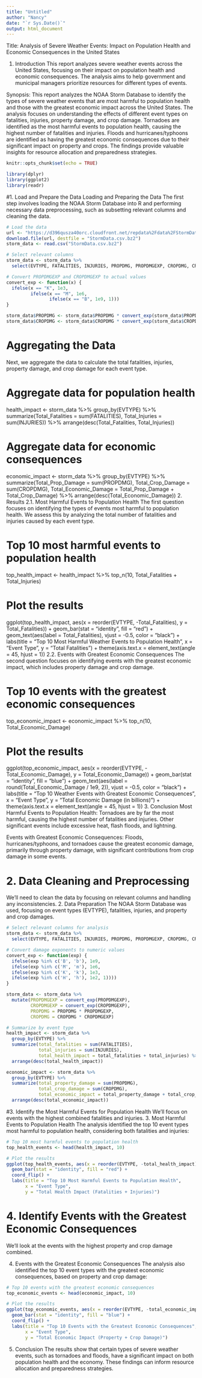 ```yaml
---
title: "Untitled"
author: "Nancy"
date: "`r Sys.Date()`"
output: html_document
---
```

Title:
Analysis of Severe Weather Events: Impact on Population Health and Economic Consequences in the United States

1. Introduction
This report analyzes severe weather events across the United States, focusing on their impact on population health and economic consequences. The analysis aims to help government and municipal managers prioritize resources for different types of events.



Synopsis:
This report analyzes the NOAA Storm Database to identify the types of severe weather events that are most harmful to population health and those with the greatest economic impact across the United States. The analysis focuses on understanding the effects of different event types on fatalities, injuries, property damage, and crop damage. Tornadoes are identified as the most harmful events to population health, causing the highest number of fatalities and injuries. Floods and hurricanes/typhoons are identified as having the greatest economic consequences due to their significant impact on property and crops. The findings provide valuable insights for resource allocation and preparedness strategies.



```r
knitr::opts_chunk$set(echo = TRUE)
```


```r
library(dplyr)
library(ggplot2)
library(readr)
```

#1. Load and Prepare the Data
Loading and Preparing the Data
The first step involves loading the NOAA Storm Database into R and performing necessary data preprocessing, such as subsetting relevant columns and cleaning the data.

```r

# Load the data
url <- "https://d396qusza40orc.cloudfront.net/repdata%2Fdata%2FStormData.csv.bz2"
download.file(url, destfile = "StormData.csv.bz2")
storm_data <- read.csv("StormData.csv.bz2")

# Select relevant columns
storm_data <- storm_data %>%
  select(EVTYPE, FATALITIES, INJURIES, PROPDMG, PROPDMGEXP, CROPDMG, CROPDMGEXP)

# Convert PROPDMGEXP and CROPDMGEXP to actual values
convert_exp <- function(x) {
  ifelse(x == "K", 1e3,
         ifelse(x == "M", 1e6,
                ifelse(x == "B", 1e9, 1)))
}

storm_data$PROPDMG <- storm_data$PROPDMG * convert_exp(storm_data$PROPDMGEXP)
storm_data$CROPDMG <- storm_data$CROPDMG * convert_exp(storm_data$CROPDMGEXP)
```

# Aggregating the Data
Next, we aggregate the data to calculate the total fatalities, injuries, property damage, and crop damage for each event type.


# Aggregate data for population health
health_impact <- storm_data %>%
  group_by(EVTYPE) %>%
  summarize(Total_Fatalities = sum(FATALITIES),
            Total_Injuries = sum(INJURIES)) %>%
  arrange(desc(Total_Fatalities, Total_Injuries))

# Aggregate data for economic consequences
economic_impact <- storm_data %>%
  group_by(EVTYPE) %>%
  summarize(Total_Prop_Damage = sum(PROPDMG),
            Total_Crop_Damage = sum(CROPDMG),
            Total_Economic_Damage = Total_Prop_Damage + Total_Crop_Damage) %>%
  arrange(desc(Total_Economic_Damage))
2. Results
2.1. Most Harmful Events to Population Health
The first question focuses on identifying the types of events most harmful to population health. We assess this by analyzing the total number of fatalities and injuries caused by each event type.


# Top 10 most harmful events to population health
top_health_impact <- health_impact %>% top_n(10, Total_Fatalities + Total_Injuries)

# Plot the results
ggplot(top_health_impact, aes(x = reorder(EVTYPE, -Total_Fatalities), y = Total_Fatalities)) +
  geom_bar(stat = "identity", fill = "red") +
  geom_text(aes(label = Total_Fatalities), vjust = -0.5, color = "black") +
  labs(title = "Top 10 Most Harmful Weather Events to Population Health",
       x = "Event Type", y = "Total Fatalities") +
  theme(axis.text.x = element_text(angle = 45, hjust = 1))
2.2. Events with Greatest Economic Consequences
The second question focuses on identifying events with the greatest economic impact, which includes property damage and crop damage.


# Top 10 events with the greatest economic consequences
top_economic_impact <- economic_impact %>% top_n(10, Total_Economic_Damage)

# Plot the results
ggplot(top_economic_impact, aes(x = reorder(EVTYPE, -Total_Economic_Damage), y = Total_Economic_Damage)) +
  geom_bar(stat = "identity", fill = "blue") +
  geom_text(aes(label = round(Total_Economic_Damage / 1e9, 2)), vjust = -0.5, color = "black") +
  labs(title = "Top 10 Weather Events with Greatest Economic Consequences",
       x = "Event Type", y = "Total Economic Damage (in billions)") +
  theme(axis.text.x = element_text(angle = 45, hjust = 1))
3. Conclusion
Most Harmful Events to Population Health: Tornadoes are by far the most harmful, causing the highest number of fatalities and injuries. Other significant events include excessive heat, flash floods, and lightning.

Events with Greatest Economic Consequences: Floods, hurricanes/typhoons, and tornadoes cause the greatest economic damage, primarily through property damage, with significant contributions from crop damage in some events.



# 2. Data Cleaning and Preprocessing
We'll need to clean the data by focusing on relevant columns and handling any inconsistencies.
2. Data Preparation
The NOAA Storm Database was used, focusing on event types (EVTYPE), fatalities, injuries, and property and crop damages.

```r
# Select relevant columns for analysis
storm_data <- storm_data %>%
  select(EVTYPE, FATALITIES, INJURIES, PROPDMG, PROPDMGEXP, CROPDMG, CROPDMGEXP)

# Convert damage exponents to numeric values
convert_exp <- function(exp) {
  ifelse(exp %in% c('B', 'b'), 1e9,
  ifelse(exp %in% c('M', 'm'), 1e6,
  ifelse(exp %in% c('K', 'k'), 1e3,
  ifelse(exp %in% c('H', 'h'), 1e2, 1))))
}

storm_data <- storm_data %>%
  mutate(PROPDMGEXP = convert_exp(PROPDMGEXP),
         CROPDMGEXP = convert_exp(CROPDMGEXP),
         PROPDMG = PROPDMG * PROPDMGEXP,
         CROPDMG = CROPDMG * CROPDMGEXP)

# Summarize by event type
health_impact <- storm_data %>%
  group_by(EVTYPE) %>%
  summarize(total_fatalities = sum(FATALITIES),
            total_injuries = sum(INJURIES),
            total_health_impact = total_fatalities + total_injuries) %>%
  arrange(desc(total_health_impact))

economic_impact <- storm_data %>%
  group_by(EVTYPE) %>%
  summarize(total_property_damage = sum(PROPDMG),
            total_crop_damage = sum(CROPDMG),
            total_economic_impact = total_property_damage + total_crop_damage) %>%
  arrange(desc(total_economic_impact))
```

#3. Identify the Most Harmful Events for Population Health
We'll focus on events with the highest combined fatalities and injuries.
3. Most Harmful Events to Population Health
The analysis identified the top 10 event types most harmful to population health, considering both fatalities and injuries:

```r
# Top 10 most harmful events to population health
top_health_events <- head(health_impact, 10)

# Plot the results
ggplot(top_health_events, aes(x = reorder(EVTYPE, -total_health_impact), y = total_health_impact)) +
  geom_bar(stat = "identity", fill = "red") +
  coord_flip() +
  labs(title = "Top 10 Most Harmful Events to Population Health",
       x = "Event Type",
       y = "Total Health Impact (Fatalities + Injuries)")
```
# 4. Identify Events with the Greatest Economic Consequences
We'll look at the events with the highest property and crop damage combined.

4. Events with the Greatest Economic Consequences
The analysis also identified the top 10 event types with the greatest economic consequences, based on property and crop damage:


```r
# Top 10 events with the greatest economic consequences
top_economic_events <- head(economic_impact, 10)

# Plot the results
ggplot(top_economic_events, aes(x = reorder(EVTYPE, -total_economic_impact), y = total_economic_impact)) +
  geom_bar(stat = "identity", fill = "blue") +
  coord_flip() +
  labs(title = "Top 10 Events with the Greatest Economic Consequences",
       x = "Event Type",
       y = "Total Economic Impact (Property + Crop Damage)")
```


5. Conclusion
The results show that certain types of severe weather events, such as tornadoes and floods, have a significant impact on both population health and the economy. These findings can inform resource allocation and preparedness strategies.

